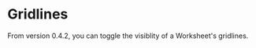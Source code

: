 

# Gridlines <VersionBadge version="0.4.2+" />

<BadgeGroup values={[UniverTypes.SHEET]} value={UniverTypes.SHEET} />

<Sandbox entryFile={entryFile} />

From version 0.4.2, you can toggle the visiblity of a Worksheet's gridlines.
